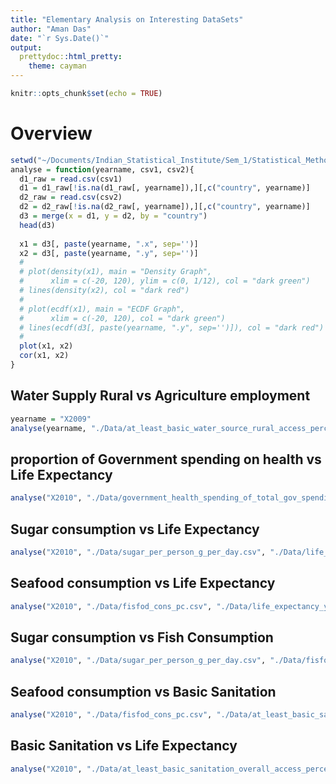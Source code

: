 ```yaml
---
title: "Elementary Analysis on Interesting DataSets"
author: "Aman Das"
date: "`r Sys.Date()`"
output:
  prettydoc::html_pretty:
    theme: cayman
---
```


```r
knitr::opts_chunk$set(echo = TRUE)
```
# Overview

```r
setwd("~/Documents/Indian_Statistical_Institute/Sem_1/Statistical_Methods_1/Projects/Final_Sem/Test")
analyse = function(yearname, csv1, csv2){
  d1_raw = read.csv(csv1)
  d1 = d1_raw[!is.na(d1_raw[, yearname]),][,c("country", yearname)]
  d2_raw = read.csv(csv2)
  d2 = d2_raw[!is.na(d2_raw[, yearname]),][,c("country", yearname)]
  d3 = merge(x = d1, y = d2, by = "country")
  head(d3)
  
  x1 = d3[, paste(yearname, ".x", sep='')]
  x2 = d3[, paste(yearname, ".y", sep='')]
  # 
  # plot(density(x1), main = "Density Graph",
  #      xlim = c(-20, 120), ylim = c(0, 1/12), col = "dark green")
  # lines(density(x2), col = "dark red")
  # 
  # plot(ecdf(x1), main = "ECDF Graph",
  #      xlim = c(-20, 120), col = "dark green")
  # lines(ecdf(d3[, paste(yearname, ".y", sep='')]), col = "dark red")
  # 
  plot(x1, x2)
  cor(x1, x2)
}

```

## Water Supply Rural vs Agriculture employment

```r
yearname = "X2009"
analyse(yearname, "./Data/at_least_basic_water_source_rural_access_percent.csv", "./Data/agriculture_workers_percent_of_employment.csv")
```

## proportion of Government spending on health vs Life Expectancy
```r

analyse("X2010", "./Data/government_health_spending_of_total_gov_spending_percent.csv", "./Data/life_expectancy_years.csv")
```

## Sugar consumption vs Life Expectancy
```r
analyse("X2010", "./Data/sugar_per_person_g_per_day.csv", "./Data/life_expectancy_years.csv")
```

## Seafood consumption vs Life Expectancy
```r
analyse("X2010", "./Data/fisfod_cons_pc.csv", "./Data/life_expectancy_years.csv")
```

## Sugar consumption vs Fish Consumption
```r
analyse("X2010", "./Data/sugar_per_person_g_per_day.csv", "./Data/fisfod_cons_pc.csv")
```

## Seafood consumption vs Basic Sanitation
```r
analyse("X2010", "./Data/fisfod_cons_pc.csv", "./Data/at_least_basic_sanitation_overall_access_percent.csv")
```

## Basic Sanitation vs Life Expectancy
```r
analyse("X2010", "./Data/at_least_basic_sanitation_overall_access_percent.csv", "./Data/life_expectancy_years.csv")
```

## 